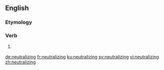 ==English==

===Etymology===
{{suffix|neutralize|ing|lang=en}}

===Verb===
{{head|en|present participle}}

# {{context|American spelling|lang=en}} {{present participle of|neutralize|lang=en}}

[[de:neutralizing]]
[[fr:neutralizing]]
[[ku:neutralizing]]
[[sv:neutralizing]]
[[vi:neutralizing]]
[[zh:neutralizing]]